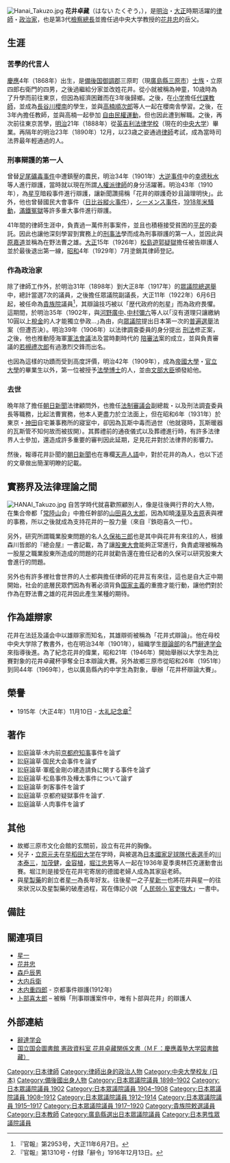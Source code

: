 [[File:Hanai_Takuzo.jpg|thumb]]
'''花井卓藏'''（はない たくぞう，{{bd|1868年|7月31日<ref>[[慶應|慶應]]4年[[6月12日_(旧暦)|6月12日]]</ref>|1931年|12月3日<ref>[[昭和|昭和]]6年</ref>}}），是[[明治|明治]]・[[大正|大正]]時期活躍的[[律師|律師]]・[[政治家|政治家]]，也是第3代[[檢察總長|檢察總長]]並擔任過中央大学教授的[[花井忠|花井忠]]的岳父。

== 生涯 ==
=== 苦學的代言人===
[[慶應|慶應]]4年（1868年）出生，是[[備後国|備後国]][[御調郡|御調郡]]三原町（現[[廣島縣|廣島縣]][[三原市|三原市]]）[[士族|士族]]・立原四郎右衛門的四男，之後過繼給分家並改姓花井。從小就被稱為神童，10歳時為了升學而前往東京，但因為經濟困難而在3年後歸鄉。之後，在[[小学|小学]]擔任[[代課教師|代課教師]]，並成為[[長谷川櫻南|長谷川櫻南]]的學生，並與[[高楠順次郎|高楠順次郎]]等人一起在櫻南舎學習。之後，在3年內擔任教師，並與高楠一起參加 [[自由民權運動|自由民權運動]]，但也因此遭到解職。之後，再次前往東京苦學，[[明治|明治]]21年（1888年）從[[英吉利法律学校|英吉利法律学校]]（現在的[[中央大學_(日本)|中央大学]]）畢業。再隔年的明治23年（1890年）12月，以23歳之姿通過[[律師|律師]]考試，成為當時司法界最年輕通過的人。

=== 刑事辯護的第一人 ===
曾替[[足尾礦毒事件|足尾礦毒事件]]中遭鎮壓的農民，明治34年（1901年）[[大逆事件|大逆事件]]中的[[幸德秋水|幸德秋水]]等人進行辯護，當時就以現在所謂[[人權派|人權派]][[律師|律師]]的身分活躍著。明治43年（1910年），為[[星亨|星亨]]暗殺事件進行辯護，讓新聞讚揚稱「花井的辯護奇妙且論理明快」。此外，他也曾替國民大會事件（[[日比谷縱火事件|日比谷縱火事件]]），[[シーメンス事件|シーメンス事件]]，[[1918年米騷動|1918年米騷動]]，[[滿鐵冤獄|滿鐵冤獄]]等許多重大事件進行辯護。

41年間的律師生涯中，負責過一萬件刑事案件，並且也積極接受貧困的[[平民|平民]]的委託。因此也讓他深刻學習到實務上的[[刑事法|刑事法]]學而成為刑事辯護的第一人，並因此與[[原嘉道|原嘉道]]並稱為在野法曹之雄。[[大正|大正]]15年（1926年）[[松島遊郭疑獄|松島遊郭疑獄]]擔任被告辯護人並於最後退出第一線，[[昭和|昭和]]4年（1929年）7月塗銷其律師登記。

=== 作為政治家===
除了律師工作外，於明治31年（1898年）到大正8年（1917年）的[[眾議院總選舉|眾議院總選舉]]中，總計當選7次的議員，之後擔任眾議院副議長，大正11年（1922年）6月6日起，被任命為[[貴族院_(日本)|貴族院]]議員<ref>『官報』第2953号，大正11年6月7日。</ref>，其辯論技巧被以「歴代政府的剋星」而為政府畏懼。這期間，於明治35年（1902年，與[[河野廣中|河野廣中]]､[[中村彌六|中村彌六]]等人以｢沒有道理只讓繳納10圓以上[[稅|稅金]]的人才能獨立參政…｣為由，向[[眾議院|眾議院]]提出日本第一次的[[普遍選舉|普遍選舉]]法案（但遭否決）。明治39年（1906年）以法律調查委員的身分提出 [[刑法|刑法]]修正案，之後，他也推動陸海軍[[軍法會議|軍法會議]]法及當時劃時代的 [[陪審法|陪審法]]案的成立，並與負責審議的[[若槻禮次郎|若槻禮次郎]]有過激烈交鋒而出名。

也因為這樣的功蹟而受到高度評價，明治42年（1909年），成為[[帝國大學|帝國大學]]・[[官立大學|官立大學]]的畢業生以外，第一位被授予[[法學博士|法學博士]]的人，並由[[文部大臣|文部大臣]]頒發給他。

=== 去世 ===
晩年除了擔任[[朝日新聞|朝日新聞]]法律顧問外，也擔任[[法制審議会|法制審議会]]副總裁・以及刑法調査委員長等職務，比起法曹實務，他本人更盡力於立法面上，但在昭和6年（1931年）於東京・[[神田_(千代田區)|神田]]自宅兼事務所的寢室中，卻因為瓦斯中毒而過世（他就寝時，瓦斯暖器的瓦斯管不知何故而被拔開）。其葬禮前的通夜儀式以及葬禮進行時，有許多法律界人士參加，還造成許多重要的審判因此延期，足見花井對於法律界的影響力。

然後，報導花井訃聞的[[朝日新聞|朝日新聞]]也在專欄[[天声人語|天声人語]]中，對於花井的為人，也以下述的文章做出簡潔明瞭的記載。
{{quotation|…錆のある音声と，華やかな弁舌と，辛辣な立論と，刑事辯論の社会的地位を定めた感あり。毎議会では政府の鬼門的存在を示して，波乱を巻き，然れども怒って敵を作らず，撃ってこれを愛撫する処世の妙は，範とするに足る。「何人も見る權利あり今日の月」の名吟を残す一方，「法に涙あり」の主張が，しばしば法廷に時ならぬ涙の雨を降らせた…|昭和6年12月5日付東京朝日新聞朝刊}}

== 實務界及法律理論之間 ==
[[File:HANAI_Takuzo.jpg|thumb]]
自苦学時代就喜歡照顧別人，像是往後興行界的大人物，在集合帝都「[[常陸山|常陸山]]会」中擔任幹部的[[山田喜久太郎|山田喜久太郎]]，因為知曉[[淺草|淺草]]及[[吉原_(東京都)|吉原]]表與裡的事務，所以之後就成為支持花井的一股力量（來自『鉄砲喜久一代）。

另外，研究所謂職業股東問題的名人[[久保祐三郎|久保祐三郎]]也是其中與花井有來往的人，根據森川哲郎的『總会屋』一書記載，為了讓[[股東大會|股東大會]]能夠正常進行，負責處理被稱為一股屋之職業股東所造成的問題的花井就勸告還在擔任記者的久保可以研究股東大會進行的問題。

另外也有許多裡社會世界的人士都與擔任律師的花井互有來往，這也是自大正中期開始，社会的底層民眾們因為有著必須背負[[国家主義|国家主義]]的重擔才能行動，讓他們對於作為在野法曹之雄的花井因此產生某種的期待。

== 作為雄辯家==
花井在法廷及議会中以雄辯家而知名，其雄辯術被稱為「花井式辯論」。他在母校中央大学除了教書外，也在明治34年（1901年），組織学生[[辯論部|辯論部]]的名門[[辭達学会|辭達学会]]來指導後進。為了紀念花井的偉業，昭和21年（1946年）開始舉辦以大学生為比賽對象的花井卓藏杯爭奪全日本辯論大賽。另外故鄉三原市從昭和26年（1951年）到同44年（1969年），也以廣島縣內的中学生為對象，舉辦「花井杯辯論大賽」。

== 榮譽 ==
* 1915年（大正4年）11月10日 - [[記念章|大礼記念章]]<ref>『官報』第1310号・付録「辭令」1916年12月13日。</ref>

== 著作 ==
* 訟庭論草‧木内前[[京都府知事|京都府知事]]事件を論ず
* 訟庭論草‧国民大会事件を論ず
* 訟庭論草‧軍艦金剛の建造請負に関する事件を論ず
* 訟庭論草‧松島事件及樺太事件について論ず
* 訟庭論草‧刺客事件を論ず
* 訟庭論草‧京都府疑獄事件を論ず. 
* 訟庭論草‧人肉事件を論ず

== 其他 ==
* 故鄉三原市文化会館的玄關前，設立有花井的胸像。
* 兒子・[[立原元夫|立原元夫]]在[[早稻田大学|早稻田大学]]在学時，與被選為[[日本國家足球隊|日本國家足球隊代表選手]]的[[川本泰三|川本泰三]]，[[加茂健|加茂健]]，[[金容植|金容植]]，[[堀江忠男|堀江忠男]]等人一起在1936年夏季奧林匹克運動會出賽。堀江則是接受在花井宅寄居的德國老婦人成為其家庭老師。
*與[[星製藥|星製藥]]的創立者[[星一|星一]]為長年好友。往後星一之子[[星新一|星新一]]也將花井與星一的往來狀況以及星製藥的破產過程，寫在傳記小說「[[人民弱小_官吏強大|人民弱小 官吏強大]]」一書中。

== 備註 ==
{{reflist}}

== 關連項目 ==
* [[星一|星一]]
* [[花井忠|花井忠]]
* [[森戶辰男|森戶辰男]]
* [[大内兵衛|大内兵衛]]
* [[木内重四郎|木内重四郎]] - 京都事件辯護(1912年)
* [[卜部喜太郎|卜部喜太郎]] – 被稱「刑事辯護案件中，唯有卜部與花井」的辯護人

== 外部連結 ==
* [http://ameblo.jp/zitatsu-gakkai/ 辭達学会] {{Wayback|url=http://ameblo.jp/zitatsu-gakkai/ |date=20160306001742 }}
* [https://web.archive.org/web/20080612210446/http://www.ndl.go.jp/jp/data/kensei_shiryo/kensei/hanaitakuzou.html 国立国会圖書館 憲政資料室 花井卓藏関係文書（ＭＦ：慶應義塾大学図書館藏）]

{{DEFAULTSORT:Hanai Takuzō}}

[[Category:日本律師|Category:日本律師]]
[[Category:律師出身的政治人物|Category:律師出身的政治人物]]
[[Category:中央大學校友_(日本)|Category:中央大學校友 (日本)]]
[[Category:備後國出身人物|Category:備後國出身人物]]
[[Category:日本眾議院議員_1898–1902|Category:日本眾議院議員 1898–1902]]
[[Category:日本眾議院議員_1902|Category:日本眾議院議員 1902]]
[[Category:日本眾議院議員_1904–1908|Category:日本眾議院議員 1904–1908]]
[[Category:日本眾議院議員_1908–1912|Category:日本眾議院議員 1908–1912]]
[[Category:日本眾議院議員_1912–1914|Category:日本眾議院議員 1912–1914]]
[[Category:日本眾議院議員_1915–1917|Category:日本眾議院議員 1915–1917]]
[[Category:日本眾議院議員_1917–1920|Category:日本眾議院議員 1917–1920]]
[[Category:貴族院敕選議員|Category:貴族院敕選議員]]
[[Category:日本教師|Category:日本教師]]
[[Category:廣島縣選出日本眾議院議員|Category:廣島縣選出日本眾議院議員]]
[[Category:日本男性眾議院議員|Category:日本男性眾議院議員]]